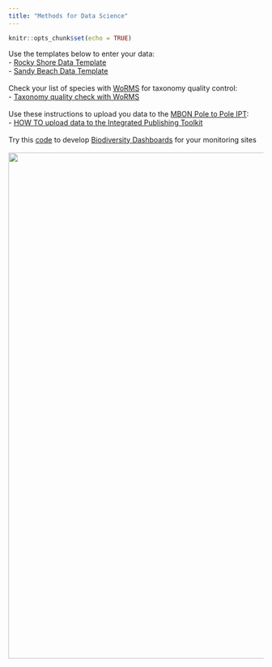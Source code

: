 ```yaml
---
title: "Methods for Data Science"
---
```


```r
knitr::opts_chunk$set(echo = TRUE)
```
Use the templates below to enter your data:
<br>
- [Rocky Shore Data Template](protocols/Data_Sheet_RockyShore_template.xlsx)
<br>
- [Sandy Beach Data Template](protocols/Datasheet_template_SB.xlsx)
<br>
<br>
Check your list of species with [WoRMS](http://www.marinespecies.org/aphia.php?p=webservice) for taxonomy quality control:
<br>
- [Taxonomy quality check with WoRMS](protocols/WoRMS_quality_check.pdf)
<br>
<br>
Use these instructions to upload you data to the [MBON Pole to Pole IPT](http://ipt.iobis.org/mbon/):
<br>
- [HOW TO upload data to the Integrated Publishing Toolkit](https://diodon.github.io/P2P_documents/PublishData/docs/PublishingDataIPT.html)
<br>
<br>
Try this [code](https://github.com/marinebon/p2p-dashboard) to develop [Biodiversity Dashboards](https://marinebon.org/p2p-dashboard/biodivExplorer_beach.html#general-information) for your monitoring sites 
<br>
<br>
<img width="1000px" src="images/dashboard.PNG"/>
